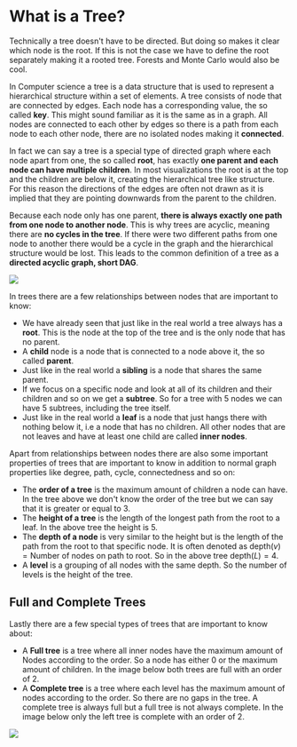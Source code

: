
# What is a Tree?

<Callout type="todo">
    Technically a tree doesn't have to be directed. But doing so makes it clear which node is the root. 
    If this is not the case we have to define the root separately making it a rooted tree.
    Forests and Monte Carlo would also be cool.
</Callout>

In Computer science a tree is a data structure that is used to represent a hierarchical structure within a set of elements.
A tree consists of node that are connected by edges. Each node has a corresponding value, the so called **key**.
This might sound familiar as it is the same as in a graph. All nodes are connected to each other by edges so there 
is a path from each node to each other node, there are no isolated nodes making it **connected**.

In fact we can say a tree is a special type of directed graph where each node apart from one, 
the so called **root**, has exactly **one parent and each node can have multiple children**. In most visualizations the 
root is at the top and the children are below it, creating the hierarchical tree like structure. For this reason 
the directions of the edges are often not drawn as it is implied that they are pointing downwards from the parent 
to the children.

Because each node only has one parent, **there is always exactly one path from one node to another node**. This is why 
trees are acyclic, meaning there are **no cycles in the tree**. If there were two different paths from one node to another
there would be a cycle in the graph and the hierarchical structure would be lost. This leads to the common 
definition of a tree as a **directed acyclic graph, short DAG**.

<Image
    src="/cs/treesSubtree.png"
    caption="A tree with all its properties and relationships highlighted."
/>

In trees there are a few relationships between nodes that are important to know:
- We have already seen that just like in the real world a tree always has a **root**. This 
is the node at the top of the tree and is the only node that has no parent.
- A **child** node is a node that is connected to a node above it, the so called **parent**. 
- Just like in the real world a **sibling** is a node that shares the same parent. 
- If we focus on a specific node and look at all of its children and their children and so on we get a **subtree**. 
So for a tree with 5 nodes we can have 5 subtrees, including the tree itself.
- Just like in the real world a **leaf** is a node that just hangs there with nothing below it, i.e 
a node that has no children. All other nodes that are not leaves and have at least one child are called **inner nodes**.

Apart from relationships between nodes there are also some important properties of trees that are important to know 
in addition to normal graph properties like degree, path, cycle, connectedness and so on:
- The **order of a tree** is the maximum amount of children a node can have. In the tree above we don't know the 
order of the tree but we can say that it is greater or equal to 3.
- The **height of a tree** is the length of the longest path from the root to a leaf. In the above tree the height is 5.
- The **depth of a node** is very similar to the height but is the length of the path from the root to that specific node. 
It is often denoted as $\text{depth}(v)=\text{Number of nodes on path to root}$. So in the above tree $\text{depth}(L)=4$.
- A **level** is a grouping of all nodes with the same depth. So the number of levels is the height of the tree.

## Full and Complete Trees

Lastly there are a few special types of trees that are important to know about:
- A **Full tree** is a tree where all inner nodes have the maximum amount of Nodes according to the order.
So a node has either 0 or the maximum amount of children. In the image below both trees are full with an order of 2.
- A **Complete tree** is a tree where each level has the maximum amount of nodes according to the order. 
So there are no gaps in the tree. A complete tree is always full but a full tree is not always complete.
In the image below only the left tree is complete with an order of 2.

<Image
    src="/cs/treesFullComplete.png"
    caption="On the left a full and complete tree with an order of 2. On the right a full tree with an order of 2."
/>
